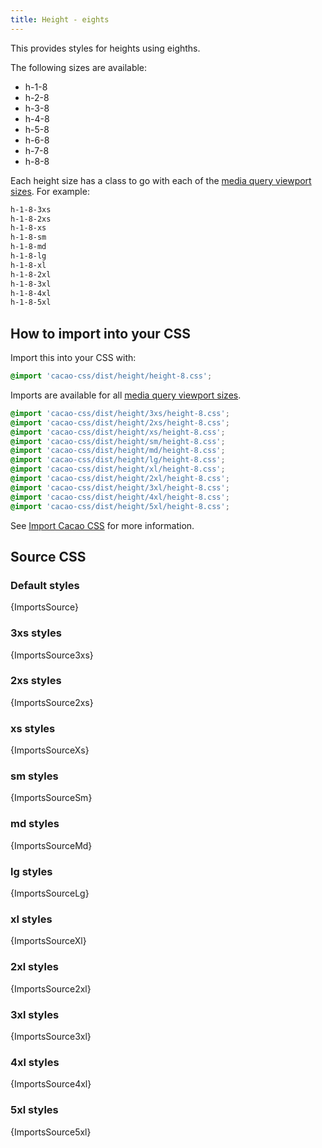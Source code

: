 ```yaml
---
title: Height - eights
---
```


This provides styles for heights using eighths.

The following sizes are available:

- h-1-8
- h-2-8
- h-3-8
- h-4-8
- h-5-8
- h-6-8
- h-7-8
- h-8-8

Each height size has a class to go with each of the [media query viewport sizes](/styles/media#viewport-media-queries). For example:

```css
h-1-8-3xs
h-1-8-2xs
h-1-8-xs
h-1-8-sm
h-1-8-md
h-1-8-lg
h-1-8-xl
h-1-8-2xl
h-1-8-3xl
h-1-8-4xl
h-1-8-5xl
```


## How to import into your CSS

Import this into your CSS with:

```css
@import 'cacao-css/dist/height/height-8.css';
```

Imports are available for all [media query viewport sizes](/styles/media#viewport-media-queries).

```css
@import 'cacao-css/dist/height/3xs/height-8.css';
@import 'cacao-css/dist/height/2xs/height-8.css';
@import 'cacao-css/dist/height/xs/height-8.css';
@import 'cacao-css/dist/height/sm/height-8.css';
@import 'cacao-css/dist/height/md/height-8.css';
@import 'cacao-css/dist/height/lg/height-8.css';
@import 'cacao-css/dist/height/xl/height-8.css';
@import 'cacao-css/dist/height/2xl/height-8.css';
@import 'cacao-css/dist/height/3xl/height-8.css';
@import 'cacao-css/dist/height/4xl/height-8.css';
@import 'cacao-css/dist/height/5xl/height-8.css';
```

See [Import Cacao CSS](/import) for more information.

## Source CSS

<!-- markdownlint-disable -->

### Default styles

<CodeBlock language="css" title="height/height-8.css">{ImportsSource}</CodeBlock>

### 3xs styles

<CodeBlock language="css" title="height/3xs/height-8.css">{ImportsSource3xs}</CodeBlock>

### 2xs styles

<CodeBlock language="css" title="height/2xs/height-8.css">{ImportsSource2xs}</CodeBlock>

### xs styles

<CodeBlock language="css" title="height/xs/height-8.css">{ImportsSourceXs}</CodeBlock>

### sm styles

<CodeBlock language="css" title="height/sm/height-8.css">{ImportsSourceSm}</CodeBlock>

### md styles

<CodeBlock language="css" title="height/md/height-8.css">{ImportsSourceMd}</CodeBlock>

### lg styles

<CodeBlock language="css" title="height/lg/height-8.css">{ImportsSourceLg}</CodeBlock>

### xl styles

<CodeBlock language="css" title="height/xl/height-8.css">{ImportsSourceXl}</CodeBlock>

### 2xl styles

<CodeBlock language="css" title="height/2xl/height-8.css">{ImportsSource2xl}</CodeBlock>

### 3xl styles

<CodeBlock language="css" title="height/3xl/height-8.css">{ImportsSource3xl}</CodeBlock>

### 4xl styles

<CodeBlock language="css" title="height/4xl/height-8.css">{ImportsSource4xl}</CodeBlock>

### 5xl styles

<CodeBlock language="css" title="height/5xl/height-8.css">{ImportsSource5xl}</CodeBlock>
